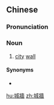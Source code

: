 {{also|城墙}}
==Chinese==
{{zh-forms|s=城墙}}

===Pronunciation===
{{zh-pron
|m=chéngqiáng
|c=sing4 coeng4
|h=pfs=sàng-chhiòng
|mn=siâⁿ-chhiûⁿ
|cat=n
}}

===Noun===
{{zh-noun}}

# [[city]] [[wall]] {{zh-mw|堵|面|c:埲}}

====Synonyms====
* {{zh-l|城垣}}

[[hu:城牆]]
[[zh:城牆]]